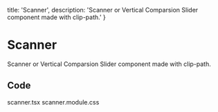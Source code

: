   title: 'Scanner',
  description: 'Scanner or Vertical Comparsion Slider component made with clip-path.'
}

# Scanner

<Description>
Scanner or Vertical Comparsion Slider component made with clip-path.
</Description>

<DemoContainer isRounded>
  <ScannerDemo />
</DemoContainer>

## Code

<Tabs>

<TabsList>
<Tab id='scanner'>scanner.tsx</Tab>
<Tab id='css'>scanner.module.css</Tab>
</TabsList>

<TabPanel id='scanner'>
  <FileSource path='/components/libary/scanner.tsx' syntax='tsx' />
</TabPanel>

<TabPanel id='css'>
  <FileSource path='/components/libary/scanner.module.css' syntax='css' />
</TabPanel>

</Tabs>
